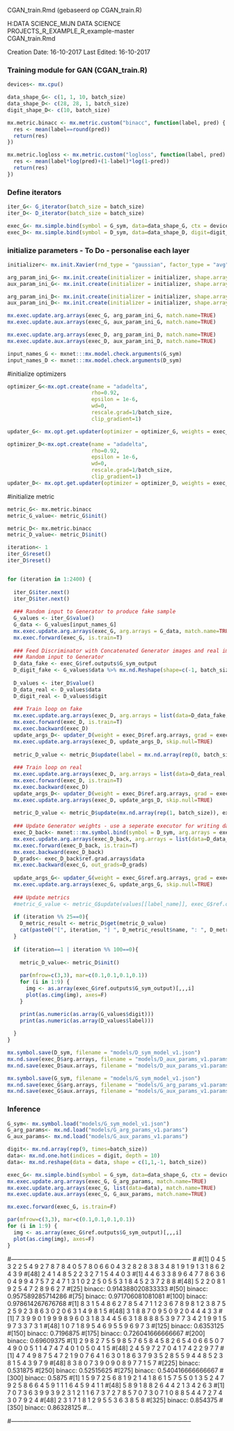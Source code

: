 CGAN_train.Rmd (gebaseerd op CGAN_train.R)

H:\MIJN DATA SCIENCE\_MIJN DATA SCIENCE PROJECTS\_R\GAN\GAN_EXAMPLE_R\gan_example-master\
CGAN_train.Rmd

Creation Date:  16-10-2017
Last Edited:    16-10-2017


#####################################################
### Training module for GAN (CGAN_train.R)
#####################################################

```{r}
devices<- mx.cpu()

data_shape_G<- c(1, 1, 10, batch_size)
data_shape_D<- c(28, 28, 1, batch_size)
digit_shape_D<- c(10, batch_size)

mx.metric.binacc <- mx.metric.custom("binacc", function(label, pred) {
  res <- mean(label==round(pred))
  return(res)
})

mx.metric.logloss <- mx.metric.custom("logloss", function(label, pred) {
  res <- mean(label*log(pred)+(1-label)*log(1-pred))
  return(res)
})
```


##############################################
### Define iterators
```{r}
iter_G<- G_iterator(batch_size = batch_size)
iter_D<- D_iterator(batch_size = batch_size)

exec_G<- mx.simple.bind(symbol = G_sym, data=data_shape_G, ctx = devices, grad.req = "write")
exec_D<- mx.simple.bind(symbol = D_sym, data=data_shape_D, digit=digit_shape_D, ctx = devices, grad.req = "write")
```


### initialize parameters - To Do - personalise each layer
```{r}
initializer<- mx.init.Xavier(rnd_type = "gaussian", factor_type = "avg", magnitude = 3)

arg_param_ini_G<- mx.init.create(initializer = initializer, shape.array = mx.symbol.infer.shape(G_sym, data=data_shape_G)$arg.shapes, ctx = mx.cpu())
aux_param_ini_G<- mx.init.create(initializer = initializer, shape.array = mx.symbol.infer.shape(G_sym, data=data_shape_G)$aux.shapes, ctx = mx.cpu())

arg_param_ini_D<- mx.init.create(initializer = initializer, shape.array = mx.symbol.infer.shape(D_sym, data=data_shape_D, digit=digit_shape_D)$arg.shapes, ctx = mx.cpu())
aux_param_ini_D<- mx.init.create(initializer = initializer, shape.array = mx.symbol.infer.shape(D_sym, data=data_shape_D, digit=digit_shape_D)$aux.shapes, ctx = mx.cpu())

mx.exec.update.arg.arrays(exec_G, arg_param_ini_G, match.name=TRUE)
mx.exec.update.aux.arrays(exec_G, aux_param_ini_G, match.name=TRUE)

mx.exec.update.arg.arrays(exec_D, arg_param_ini_D, match.name=TRUE)
mx.exec.update.aux.arrays(exec_D, aux_param_ini_D, match.name=TRUE)

input_names_G <- mxnet:::mx.model.check.arguments(G_sym)
input_names_D <- mxnet:::mx.model.check.arguments(D_sym)
```



###################################################
#initialize optimizers
```{r}
optimizer_G<-mx.opt.create(name = "adadelta",
                           rho=0.92, 
                           epsilon = 1e-6, 
                           wd=0, 
                           rescale.grad=1/batch_size, 
                           clip_gradient=1)

updater_G<- mx.opt.get.updater(optimizer = optimizer_G, weights = exec_G$ref.arg.arrays)

optimizer_D<-mx.opt.create(name = "adadelta",
                           rho=0.92, 
                           epsilon = 1e-6, 
                           wd=0, 
                           rescale.grad=1/batch_size, 
                           clip_gradient=1)
updater_D<- mx.opt.get.updater(optimizer = optimizer_D, weights = exec_D$ref.arg.arrays)
```


####################################
#initialize metric
```{r}
metric_G<- mx.metric.binacc
metric_G_value<- metric_G$init()

metric_D<- mx.metric.binacc
metric_D_value<- metric_D$init()
```


```{r}
iteration<- 1
iter_G$reset()
iter_D$reset()


for (iteration in 1:2400) {
  
  iter_G$iter.next()
  iter_D$iter.next()
  
  ### Random input to Generator to produce fake sample
  G_values <- iter_G$value()
  G_data <- G_values[input_names_G]
  mx.exec.update.arg.arrays(exec_G, arg.arrays = G_data, match.name=TRUE)
  mx.exec.forward(exec_G, is.train=T)
  
  ### Feed Discriminator with Concatenated Generator images and real images
  ### Random input to Generator
  D_data_fake <- exec_G$ref.outputs$G_sym_output
  D_digit_fake <- G_values$data %>% mx.nd.Reshape(shape=c(-1, batch_size))
  
  D_values <- iter_D$value()
  D_data_real <- D_values$data
  D_digit_real <- D_values$digit
  
  ### Train loop on fake
  mx.exec.update.arg.arrays(exec_D, arg.arrays = list(data=D_data_fake, digit=D_digit_fake, label=mx.nd.array(rep(0, batch_size))), match.name=TRUE)
  mx.exec.forward(exec_D, is.train=T)
  mx.exec.backward(exec_D)
  update_args_D<- updater_D(weight = exec_D$ref.arg.arrays, grad = exec_D$ref.grad.arrays)
  mx.exec.update.arg.arrays(exec_D, update_args_D, skip.null=TRUE)
  
  metric_D_value <- metric_D$update(label = mx.nd.array(rep(0, batch_size)), exec_D$ref.outputs[["D_sym_output"]], metric_D_value)
  
  ### Train loop on real
  mx.exec.update.arg.arrays(exec_D, arg.arrays = list(data=D_data_real, digit=D_digit_real, label=mx.nd.array(rep(1, batch_size))), match.name=TRUE)
  mx.exec.forward(exec_D, is.train=T)
  mx.exec.backward(exec_D)
  update_args_D<- updater_D(weight = exec_D$ref.arg.arrays, grad = exec_D$ref.grad.arrays)
  mx.exec.update.arg.arrays(exec_D, update_args_D, skip.null=TRUE)
  
  metric_D_value <- metric_D$update(mx.nd.array(rep(1, batch_size)), exec_D$ref.outputs[["D_sym_output"]], metric_D_value)
  
  ### Update Generator weights - use a seperate executor for writing data gradients
  exec_D_back<- mxnet:::mx.symbol.bind(symbol = D_sym, arg.arrays = exec_D$arg.arrays, aux.arrays = exec_D$aux.arrays, grad.reqs = rep("write", length(exec_D$arg.arrays)), ctx = devices)
  mx.exec.update.arg.arrays(exec_D_back, arg.arrays = list(data=D_data_fake, digit=D_digit_fake, label=mx.nd.array(rep(1, batch_size))), match.name=TRUE)
  mx.exec.forward(exec_D_back, is.train=T)
  mx.exec.backward(exec_D_back)
  D_grads<- exec_D_back$ref.grad.arrays$data
  mx.exec.backward(exec_G, out_grads=D_grads)
  
  update_args_G<- updater_G(weight = exec_G$ref.arg.arrays, grad = exec_G$ref.grad.arrays)
  mx.exec.update.arg.arrays(exec_G, update_args_G, skip.null=TRUE)
  
  ### Update metrics
  #metric_G_value <- metric_G$update(values[[label_name]], exec_G$ref.outputs[[output_name]], metric_G_value)
  
  if (iteration %% 25==0){
    D_metric_result <- metric_D$get(metric_D_value)
    cat(paste0("[", iteration, "] ", D_metric_result$name, ": ", D_metric_result$value, "\n"))
  }
  
  if (iteration==1 | iteration %% 100==0){
    
    metric_D_value<- metric_D$init()
    
    par(mfrow=c(3,3), mar=c(0.1,0.1,0.1,0.1))
    for (i in 1:9) {
      img <- as.array(exec_G$ref.outputs$G_sym_output)[,,,i]
      plot(as.cimg(img), axes=F)
    }

    print(as.numeric(as.array(G_values$digit)))
    print(as.numeric(as.array(D_values$label)))
    
  }
}

```




```{r}
mx.symbol.save(D_sym, filename = "models/D_sym_model_v1.json")
mx.nd.save(exec_D$arg.arrays, filename = "models/D_aux_params_v1.params")
mx.nd.save(exec_D$aux.arrays, filename = "models/D_aux_params_v1.params")

mx.symbol.save(G_sym, filename = "models/G_sym_model_v1.json")
mx.nd.save(exec_G$arg.arrays, filename = "models/G_arg_params_v1.params")
mx.nd.save(exec_G$aux.arrays, filename = "models/G_aux_params_v1.params")

```


### Inference
```{r}
G_sym<- mx.symbol.load("models/G_sym_model_v1.json")
G_arg_params<- mx.nd.load("models/G_arg_params_v1.params")
G_aux_params<- mx.nd.load("models/G_aux_params_v1.params")

digit<- mx.nd.array(rep(9, times=batch_size))
data<- mx.nd.one.hot(indices = digit, depth = 10)
data<- mx.nd.reshape(data = data, shape = c(1,1,-1, batch_size))

exec_G<- mx.simple.bind(symbol = G_sym, data=data_shape_G, ctx = devices, grad.req = "null")
mx.exec.update.arg.arrays(exec_G, G_arg_params, match.name=TRUE)
mx.exec.update.arg.arrays(exec_G, list(data=data), match.name=TRUE)
mx.exec.update.aux.arrays(exec_G, G_aux_params, match.name=TRUE)

mx.exec.forward(exec_G, is.train=F)
```


```{r}
par(mfrow=c(3,3), mar=c(0.1,0.1,0.1,0.1))
for (i in 1:9) {
  img <- as.array(exec_G$ref.outputs$G_sym_output)[,,,i]
  plot(as.cimg(img), axes=F)
}
```


#-----------------------------------------------------------------------------------------
#
#[1] 0 4 5 3 2 2 5 4 9 2 7 8 7 8 4 0 5 7 8 0 6 6 0 4 3 2 8 2 8 3 8 3 4 8 1 9 1 9 1 3 1 8 6 2 4 3 9
#[48] 2 4 1 4 8 5 2 2 3 2 7 1 5 4 4 0 3
#[1] 4 4 6 3 3 8 9 6 4 7 7 8 6 3 6 0 4 9 9 4 7 5 7 2 4 7 1 3 1 0 2 2 5 0 5 5 3 1 8 4 5 2 3 7 2 8 8
#[48] 5 2 2 0 8 1 9 2 5 4 7 2 8 9 6 2 7
#[25] binacc: 0.914388020833333
#[50] binacc: 0.957589285714286
#[75] binacc: 0.971706081081081
#[100] binacc: 0.978614267676768
#[1] 8 3 1 5 4 8 6 2 7 8 5 4 7 1 1 2 3 6 7 8 9 8 1 2 3 8 7 5 2 5 9 2 3 8 6 3 0 2 0 6 3 1 4 9 8 1 5
#[48] 3 1 8 8 7 0 9 5 0 9 2 0 4 4 4 3 3
#[1] 7 3 9 9 0 1 9 9 9 8 9 6 0 3 1 8 3 4 4 5 6 3 1 8 8 8 8 5 3 9 7 7 3 4 2 1 9 9 1 5 9 7 3 3 7 3 1
#[48] 1 0 7 1 8 9 5 4 6 9 5 5 9 6 9 7 3
#[125] binacc: 0.6353125
#[150] binacc: 0.7196875
#[175] binacc: 0.726041666666667
#[200] binacc: 0.69609375
#[1] 2 9 8 2 7 5 5 9 8 5 7 6 5 8 4 5 8 2 6 5 4 0 6 6 5 0 7 4 9 0 0 5 1 1 4 7 4 7 4 0 1 0 5 0 4 1 5
#[48] 2 4 5 9 7 2 7 0 4 1 7 4 2 2 9 7 7
#[1] 4 7 4 9 8 7 5 4 7 2 1 9 0 7 6 4 1 6 3 0 1 8 6 3 7 9 3 5 2 8 5 5 9 4 4 8 5 2 3 8 1 5 4 3 9 7 9
#[48] 8 3 8 0 7 3 9 0 9 0 8 9 7 7 1 5 7
#[225] binacc: 0.531875
#[250] binacc: 0.52515625
#[275] binacc: 0.540416666666667
#[300] binacc: 0.5875
#[1] 1 5 9 7 2 5 6 8 1 9 2 1 4 1 8 6 1 5 7 5 5 0 1 3 5 2 4 7 9 2 5 8 6 6 4 5 9 1 1 1 6 4 5 9 4 1 1
#[48] 5 8 9 1 8 8 2 6 4 4 2 1 3 4 2 6 3
#[1] 7 0 7 3 6 3 9 9 3 9 2 3 1 2 1 1 6 7 3 7 2 7 8 5 7 0 7 3 0 7 1 0 8 8 5 4 4 7 2 7 4 3 0 7 9 2 4
#[48] 2 3 1 7 1 8 1 2 9 5 5 3 6 3 8 5 8
#[325] binacc: 0.854375
#[350] binacc: 0.86328125
#...

#-----------------------------------------------------------------------------------------